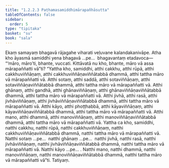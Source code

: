 ```yaml
---
title: "1.2.2.3 Paṭhamasamiddhimārapañhāsutta"
tableOfContents: false
sidebar:
  order: 5
type: "tipitaka"
basket: "su"
book: "sala"
---
```



<DynamicBreadcrumb />

<Division number="65" book="sala">

<Paragraph number="216" book="sala">
Ekaṃ samayaṃ bhagavā rājagahe viharati veḷuvane kalandakanivāpe. Atha kho āyasmā samiddhi yena bhagavā …pe…  bhagavantaṃ etadavoca—  “‘māro, māro’ti, bhante, vuccati. Kittāvatā nu kho, bhante, māro vā assa mārapaññatti vā”ti?
</Paragraph>

<Paragraph number="217" book="sala">
“Yattha kho, samiddhi, atthi cakkhu, atthi rūpā, atthi cakkhuviññāṇaṃ, atthi cakkhuviññāṇaviññātabbā dhammā, atthi tattha māro vā mārapaññatti vā. Atthi sotaṃ, atthi saddā, atthi sotaviññāṇaṃ, atthi sotaviññāṇaviññātabbā dhammā, atthi tattha māro vā mārapaññatti vā. Atthi ghānaṃ, atthi gandhā, atthi ghānaviññāṇaṃ, atthi ghānaviññāṇaviññātabbā dhammā, atthi tattha māro vā mārapaññatti vā. Atthi jivhā, atthi rasā, atthi jivhāviññāṇaṃ, atthi jivhāviññāṇaviññātabbā dhammā, atthi tattha māro vā mārapaññatti vā. Atthi kāyo, atthi phoṭṭhabbā, atthi kāyaviññāṇaṃ, atthi kāyaviññāṇaviññātabbā dhammā, atthi tattha māro vā mārapaññatti vā. Atthi mano, atthi dhammā, atthi manoviññāṇaṃ, atthi manoviññāṇaviññātabbā dhammā, atthi tattha māro vā mārapaññatti vā.
</Paragraph>

<Paragraph number="218" book="sala">
Yattha ca kho, samiddhi, natthi cakkhu, natthi rūpā, natthi cakkhuviññāṇaṃ, natthi cakkhuviññāṇaviññātabbā dhammā, natthi tattha māro vā mārapaññatti vā. Natthi sotaṃ …pe…  natthi ghānaṃ …pe…  natthi jivhā, natthi rasā, natthi jivhāviññāṇaṃ, natthi jivhāviññāṇaviññātabbā dhammā, natthi tattha māro vā mārapaññatti vā. Natthi kāyo …pe… . Natthi mano, natthi dhammā, natthi manoviññāṇaṃ, natthi manoviññāṇaviññātabbā dhammā, natthi tattha māro vā mārapaññatti vā”ti.

</Paragraph>
</Division>

<Paragraph number="219" type="center" book="sala">
Tatiyaṃ.
</Paragraph>